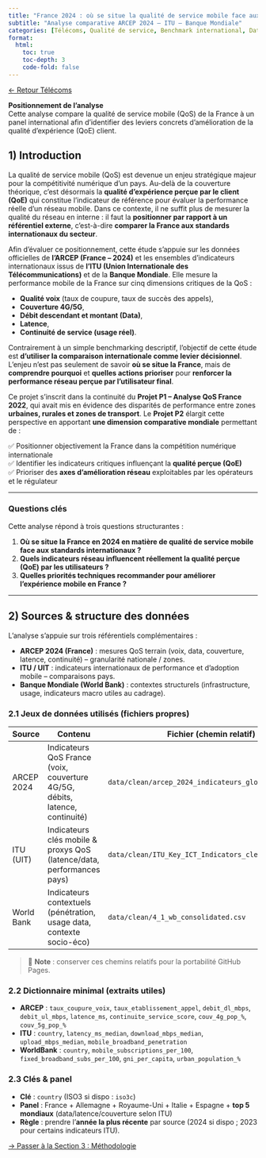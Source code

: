 ```yaml
---
title: "France 2024 : où se situe la qualité de service mobile face aux standards internationaux ?"
subtitle: "Analyse comparative ARCEP 2024 – ITU – Banque Mondiale"
categories: [Télécoms, Qualité de service, Benchmark international, Data Analysis]
format:
  html:
    toc: true
    toc-depth: 3
    code-fold: false
---
```


[← Retour Télécoms](../index.qmd)

::: info
**Positionnement de l’analyse**  
Cette analyse compare la qualité de service mobile (QoS) de la France à un panel international afin d’identifier des leviers concrets d’amélioration de la qualité d’expérience (QoE) client.
:::

## 1) Introduction

La qualité de service mobile (QoS) est devenue un enjeu stratégique majeur pour la compétitivité numérique d’un pays. Au-delà de la couverture théorique, c’est désormais la **qualité d’expérience perçue par le client (QoE)** qui constitue l’indicateur de référence pour évaluer la performance réelle d’un réseau mobile. Dans ce contexte, il ne suffit plus de mesurer la qualité du réseau en interne : il faut la **positionner par rapport à un référentiel externe**, c’est-à-dire **comparer la France aux standards internationaux du secteur**.

Afin d’évaluer ce positionnement, cette étude s’appuie sur les données officielles de **l’ARCEP (France – 2024)** et les ensembles d’indicateurs internationaux issus de **l’ITU (Union Internationale des Télécommunications)** et de la **Banque Mondiale**. Elle mesure la performance mobile de la France sur cinq dimensions critiques de la QoS :

- **Qualité voix** (taux de coupure, taux de succès des appels),
- **Couverture 4G/5G**,  
- **Débit descendant et montant (Data)**,  
- **Latence**,  
- **Continuité de service (usage réel)**.

Contrairement à un simple benchmarking descriptif, l’objectif de cette étude est **d’utiliser la comparaison internationale comme levier décisionnel**. L’enjeu n’est pas seulement de savoir **où se situe la France**, mais de **comprendre pourquoi** et **quelles actions prioriser** pour **renforcer la performance réseau perçue par l’utilisateur final**.

Ce projet s’inscrit dans la continuité du **Projet P1 – Analyse QoS France 2022**, qui avait mis en évidence des disparités de performance entre zones **urbaines, rurales et zones de transport**. Le **Projet P2** élargit cette perspective en apportant **une dimension comparative mondiale** permettant de :

✅ Positionner objectivement la France dans la compétition numérique internationale  
✅ Identifier les indicateurs critiques influençant la **qualité perçue (QoE)**  
✅ Prioriser des **axes d’amélioration réseau** exploitables par les opérateurs et le régulateur  

---

### Questions clés

Cette analyse répond à trois questions structurantes :

1. **Où se situe la France en 2024 en matière de qualité de service mobile face aux standards internationaux ?**
2. **Quels indicateurs réseau influencent réellement la qualité perçue (QoE) par les utilisateurs ?**
3. **Quelles priorités techniques recommander pour améliorer l’expérience mobile en France ?**

---

## 2) Sources & structure des données

L’analyse s’appuie sur trois référentiels complémentaires :

- **ARCEP 2024 (France)** : mesures QoS terrain (voix, data, couverture, latence, continuité) – granularité nationale / zones.  
- **ITU / UIT** : indicateurs internationaux de performance et d’adoption mobile – comparaisons pays.  
- **Banque Mondiale (World Bank)** : contextes structurels (infrastructure, usage, indicateurs macro utiles au cadrage).

### 2.1 Jeux de données utilisés (fichiers propres)

| Source | Contenu | Fichier (chemin relatif) | Granularité | Maj |
|---|---|---|---|---|
| ARCEP 2024 | Indicateurs QoS France (voix, couverture 4G/5G, débits, latence, continuité) | `data/clean/arcep_2024_indicateurs_globaux_clean.csv` | France / zones | 2024 |
| ITU (UIT) | Indicateurs clés mobile & proxys QoS (latence/data, performances pays) | `data/clean/ITU_Key_ICT_Indicators_clean.csv` | Pays | 2023–2024 |
| World Bank | Indicateurs contextuels (pénétration, usage data, contexte socio-éco) | `data/clean/4_1_wb_consolidated.csv` | Pays | 2024 |

> 🔎 **Note** : conserver ces chemins relatifs pour la portabilité GitHub Pages.

### 2.2 Dictionnaire minimal (extraits utiles)

- **ARCEP** : `taux_coupure_voix`, `taux_etablissement_appel`, `debit_dl_mbps`, `debit_ul_mbps`, `latence_ms`, `continuite_service_score`, `couv_4g_pop_%`, `couv_5g_pop_%`  
- **ITU** : `country`, `latency_ms_median`, `download_mbps_median`, `upload_mbps_median`, `mobile_broadband_penetration`  
- **WorldBank** : `country`, `mobile_subscriptions_per_100`, `fixed_broadband_subs_per_100`, `gni_per_capita`, `urban_population_%`

### 2.3 Clés & panel

- **Clé** : `country` (ISO3 si dispo : `iso3c`)  
- **Panel** : France + Allemagne + Royaume-Uni + Italie + Espagne + **top 5 mondiaux** (data/latence/couverture selon ITU)  
- **Règle** : prendre l’**année la plus récente** par source (2024 si dispo ; 2023 pour certains indicateurs ITU).

[→ Passer à la Section 3 : Méthodologie](projet2_sections/S3.qmd)
